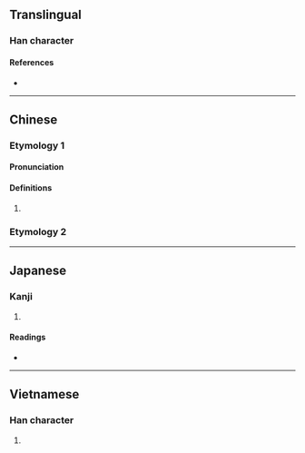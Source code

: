 {{character info}}
==Translingual==

===Han character===
{{Han char|rn=30|rad=口|as=14|sn=17|four=|canj=RMAK|ids=⿰口厭}}

====References====
* {{Han ref|kx=0211.410|dkj=04463|dj=0434.320|hdz=10696.030|uh=5688|ud=22152}}

----

==Chinese==
{{zh-forms|s=𫩫}}

===Etymology 1===

====Pronunciation====
{{zh-pron
|m=yè
|cat=pn
}}

====Definitions====
{{zh-hanzi}}

# {{zh-only|嚈噠}}

===Etymology 2===
{{zh-see|咽|v}}

----

==Japanese==

===Kanji===
{{ja-kanji|grade=|rs=口14}}

# {{rfdef|ja|sort=口14}}

====Readings====
* {{ja-readings|on=[[よう]] (yō)|kun=}}

----

==Vietnamese==

===Han character===
{{vi-readings|reading=ướm|rs=口14}}

# {{rfdef|vi|sort=口14}}